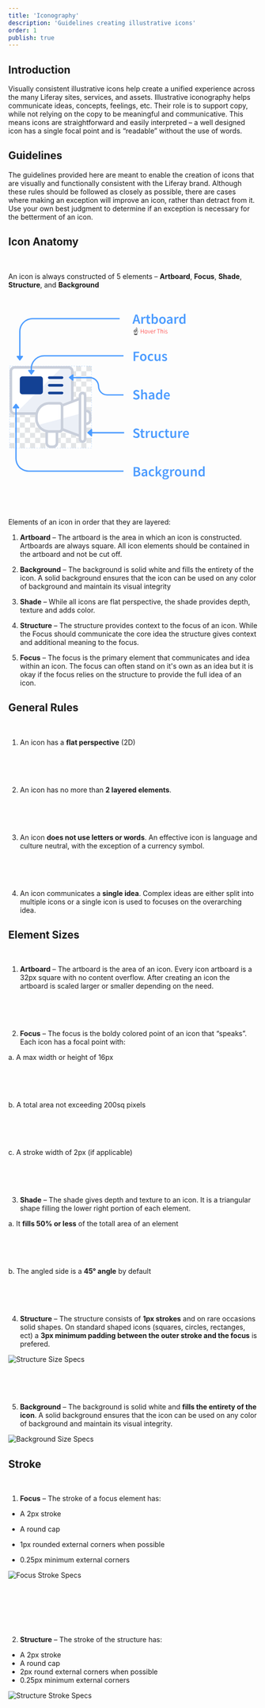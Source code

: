 ```yaml
---
title: 'Iconography'
description: 'Guidelines creating illustrative icons'
order: 1
publish: true
---
```



## Introduction

Visually consistent illustrative icons help create a unified experience across the many Liferay sites, services, and assets. Illustrative iconography helps communicate ideas, concepts, feelings, etc. Their role is to support copy, while not relying on the copy to be meaningful and communicative. This means icons are straightforward and easily interpreted – a well designed icon has a single focal point and is “readable” without the use of words.

## Guidelines

The guidelines provided here are meant to enable the creation of icons that are visually and functionally consistent with the Liferay brand. Although these rules should be followed as closely as possible, there are cases where making an exception will improve an icon, rather than detract from it. Use your own best judgment to determine if an exception is necessary for the betterment of an icon.

## Icon Anatomy

<br />

An icon is always constructed of 5 elements – **Artboard**, **Focus**, **Shade**, **Structure**, and **Background**

<svg viewBox="0 0 309 266"
     version="2.0"
     fill="none"
     xmlns="http://www.w3.org/2000/svg"
     style="
        height: 50vh;
        max-height: 400px;
        width: 58vh;
        max-width: 400px;">
    <rect x="2" y="96" width="8" height="8" fill="#E3E5E7"/>
    <rect x="10" y="96" width="8" height="8" fill="white"/>
    <rect x="18" y="96" width="8" height="8" fill="#E3E5E7"/>
    <rect x="26" y="96" width="8" height="8" fill="white"/>
    <rect x="34" y="96" width="8" height="8" fill="#E3E5E7"/>
    <rect x="42" y="96" width="8" height="8" fill="white"/>
    <rect x="50" y="96" width="8" height="8" fill="#E3E5E7"/>
    <rect x="58" y="96" width="8" height="8" fill="white"/>
    <rect x="66" y="96" width="8" height="8" fill="#E3E5E7"/>
    <rect x="74" y="96" width="8" height="8" fill="white"/>
    <rect x="82" y="96" width="8" height="8" fill="#E3E5E7"/>
    <rect x="90" y="96" width="8" height="8" fill="white"/>
    <rect x="98" y="96" width="8" height="8" fill="#E3E5E7"/>
    <rect x="106" y="96" width="8" height="8" fill="white"/>
    <rect x="114" y="96" width="8" height="8" fill="#E3E5E7"/>
    <rect x="122" y="96" width="8" height="8" fill="white"/>
    <rect x="2" y="88" width="8" height="8" fill="white"/>
    <rect x="10" y="88" width="8" height="8" fill="#E3E5E7"/>
    <rect x="18" y="88" width="8" height="8" fill="white"/>
    <rect x="26" y="88" width="8" height="8" fill="#E3E5E7"/>
    <rect x="34" y="88" width="8" height="8" fill="white"/>
    <rect x="42" y="88" width="8" height="8" fill="#E3E5E7"/>
    <rect x="50" y="88" width="8" height="8" fill="white"/>
    <rect x="58" y="88" width="8" height="8" fill="#E3E5E7"/>
    <rect x="66" y="88" width="8" height="8" fill="white"/>
    <rect x="74" y="88" width="8" height="8" fill="#E3E5E7"/>
    <rect x="82" y="88" width="8" height="8" fill="white"/>
    <rect x="90" y="88" width="8" height="8" fill="#E3E5E7"/>
    <rect x="98" y="88" width="8" height="8" fill="white"/>
    <rect x="106" y="88" width="8" height="8" fill="#E3E5E7"/>
    <rect x="114" y="88" width="8" height="8" fill="white"/>
    <rect x="122" y="88" width="8" height="8" fill="#E3E5E7"/>
    <rect x="2" y="112" width="8" height="8" fill="#E3E5E7"/>
    <rect x="10" y="112" width="8" height="8" fill="white"/>
    <rect x="18" y="112" width="8" height="8" fill="#E3E5E7"/>
    <rect x="26" y="112" width="8" height="8" fill="white"/>
    <rect x="34" y="112" width="8" height="8" fill="#E3E5E7"/>
    <rect x="42" y="112" width="8" height="8" fill="white"/>
    <rect x="50" y="112" width="8" height="8" fill="#E3E5E7"/>
    <rect x="58" y="112" width="8" height="8" fill="white"/>
    <rect x="66" y="112" width="8" height="8" fill="#E3E5E7"/>
    <rect x="74" y="112" width="8" height="8" fill="white"/>
    <rect x="82" y="112" width="8" height="8" fill="#E3E5E7"/>
    <rect x="90" y="112" width="8" height="8" fill="white"/>
    <rect x="98" y="112" width="8" height="8" fill="#E3E5E7"/>
    <rect x="106" y="112" width="8" height="8" fill="white"/>
    <rect x="114" y="112" width="8" height="8" fill="#E3E5E7"/>
    <rect x="122" y="112" width="8" height="8" fill="white"/>
    <rect x="2" y="104" width="8" height="8" fill="white"/>
    <rect x="10" y="104" width="8" height="8" fill="#E3E5E7"/>
    <rect x="18" y="104" width="8" height="8" fill="white"/>
    <rect x="26" y="104" width="8" height="8" fill="#E3E5E7"/>
    <rect x="34" y="104" width="8" height="8" fill="white"/>
    <rect x="42" y="104" width="8" height="8" fill="#E3E5E7"/>
    <rect x="50" y="104" width="8" height="8" fill="white"/>
    <rect x="58" y="104" width="8" height="8" fill="#E3E5E7"/>
    <rect x="66" y="104" width="8" height="8" fill="white"/>
    <rect x="74" y="104" width="8" height="8" fill="#E3E5E7"/>
    <rect x="82" y="104" width="8" height="8" fill="white"/>
    <rect x="90" y="104" width="8" height="8" fill="#E3E5E7"/>
    <rect x="98" y="104" width="8" height="8" fill="white"/>
    <rect x="106" y="104" width="8" height="8" fill="#E3E5E7"/>
    <rect x="114" y="104" width="8" height="8" fill="white"/>
    <rect x="122" y="104" width="8" height="8" fill="#E3E5E7"/>
    <rect x="2" y="128" width="8" height="8" fill="#E3E5E7"/>
    <rect x="10" y="128" width="8" height="8" fill="white"/>
    <rect x="18" y="128" width="8" height="8" fill="#E3E5E7"/>
    <rect x="26" y="128" width="8" height="8" fill="white"/>
    <rect x="34" y="128" width="8" height="8" fill="#E3E5E7"/>
    <rect x="42" y="128" width="8" height="8" fill="white"/>
    <rect x="50" y="128" width="8" height="8" fill="#E3E5E7"/>
    <rect x="58" y="128" width="8" height="8" fill="white"/>
    <rect x="66" y="128" width="8" height="8" fill="#E3E5E7"/>
    <rect x="74" y="128" width="8" height="8" fill="white"/>
    <rect x="82" y="128" width="8" height="8" fill="#E3E5E7"/>
    <rect x="90" y="128" width="8" height="8" fill="white"/>
    <rect x="98" y="128" width="8" height="8" fill="#E3E5E7"/>
    <rect x="106" y="128" width="8" height="8" fill="white"/>
    <rect x="114" y="128" width="8" height="8" fill="#E3E5E7"/>
    <rect x="122" y="128" width="8" height="8" fill="white"/>
    <rect x="2" y="120" width="8" height="8" fill="white"/>
    <rect x="10" y="120" width="8" height="8" fill="#E3E5E7"/>
    <rect x="18" y="120" width="8" height="8" fill="white"/>
    <rect x="26" y="120" width="8" height="8" fill="#E3E5E7"/>
    <rect x="34" y="120" width="8" height="8" fill="white"/>
    <rect x="42" y="120" width="8" height="8" fill="#E3E5E7"/>
    <rect x="50" y="120" width="8" height="8" fill="white"/>
    <rect x="58" y="120" width="8" height="8" fill="#E3E5E7"/>
    <rect x="66" y="120" width="8" height="8" fill="white"/>
    <rect x="74" y="120" width="8" height="8" fill="#E3E5E7"/>
    <rect x="82" y="120" width="8" height="8" fill="white"/>
    <rect x="90" y="120" width="8" height="8" fill="#E3E5E7"/>
    <rect x="98" y="120" width="8" height="8" fill="white"/>
    <rect x="106" y="120" width="8" height="8" fill="#E3E5E7"/>
    <rect x="114" y="120" width="8" height="8" fill="white"/>
    <rect x="122" y="120" width="8" height="8" fill="#E3E5E7"/>
    <rect x="2" y="144" width="8" height="8" fill="#E3E5E7"/>
    <rect x="10" y="144" width="8" height="8" fill="white"/>
    <rect x="18" y="144" width="8" height="8" fill="#E3E5E7"/>
    <rect x="26" y="144" width="8" height="8" fill="white"/>
    <rect x="34" y="144" width="8" height="8" fill="#E3E5E7"/>
    <rect x="42" y="144" width="8" height="8" fill="white"/>
    <rect x="50" y="144" width="8" height="8" fill="#E3E5E7"/>
    <rect x="58" y="144" width="8" height="8" fill="white"/>
    <rect x="66" y="144" width="8" height="8" fill="#E3E5E7"/>
    <rect x="74" y="144" width="8" height="8" fill="white"/>
    <rect x="82" y="144" width="8" height="8" fill="#E3E5E7"/>
    <rect x="90" y="144" width="8" height="8" fill="white"/>
    <rect x="98" y="144" width="8" height="8" fill="#E3E5E7"/>
    <rect x="106" y="144" width="8" height="8" fill="white"/>
    <rect x="114" y="144" width="8" height="8" fill="#E3E5E7"/>
    <rect x="122" y="144" width="8" height="8" fill="white"/>
    <rect x="2" y="136" width="8" height="8" fill="white"/>
    <rect x="10" y="136" width="8" height="8" fill="#E3E5E7"/>
    <rect x="18" y="136" width="8" height="8" fill="white"/>
    <rect x="26" y="136" width="8" height="8" fill="#E3E5E7"/>
    <rect x="34" y="136" width="8" height="8" fill="white"/>
    <rect x="42" y="136" width="8" height="8" fill="#E3E5E7"/>
    <rect x="50" y="136" width="8" height="8" fill="white"/>
    <rect x="58" y="136" width="8" height="8" fill="#E3E5E7"/>
    <rect x="66" y="136" width="8" height="8" fill="white"/>
    <rect x="74" y="136" width="8" height="8" fill="#E3E5E7"/>
    <rect x="82" y="136" width="8" height="8" fill="white"/>
    <rect x="90" y="136" width="8" height="8" fill="#E3E5E7"/>
    <rect x="98" y="136" width="8" height="8" fill="white"/>
    <rect x="106" y="136" width="8" height="8" fill="#E3E5E7"/>
    <rect x="114" y="136" width="8" height="8" fill="white"/>
    <rect x="122" y="136" width="8" height="8" fill="#E3E5E7"/>
    <rect x="2" y="160" width="8" height="8" fill="#E3E5E7"/>
    <rect x="10" y="160" width="8" height="8" fill="white"/>
    <rect x="18" y="160" width="8" height="8" fill="#E3E5E7"/>
    <rect x="26" y="160" width="8" height="8" fill="white"/>
    <rect x="34" y="160" width="8" height="8" fill="#E3E5E7"/>
    <rect x="42" y="160" width="8" height="8" fill="white"/>
    <rect x="50" y="160" width="8" height="8" fill="#E3E5E7"/>
    <rect x="58" y="160" width="8" height="8" fill="white"/>
    <rect x="66" y="160" width="8" height="8" fill="#E3E5E7"/>
    <rect x="74" y="160" width="8" height="8" fill="white"/>
    <rect x="82" y="160" width="8" height="8" fill="#E3E5E7"/>
    <rect x="90" y="160" width="8" height="8" fill="white"/>
    <rect x="98" y="160" width="8" height="8" fill="#E3E5E7"/>
    <rect x="106" y="160" width="8" height="8" fill="white"/>
    <rect x="114" y="160" width="8" height="8" fill="#E3E5E7"/>
    <rect x="122" y="160" width="8" height="8" fill="white"/>
    <rect x="2" y="152" width="8" height="8" fill="white"/>
    <rect x="10" y="152" width="8" height="8" fill="#E3E5E7"/>
    <rect x="18" y="152" width="8" height="8" fill="white"/>
    <rect x="26" y="152" width="8" height="8" fill="#E3E5E7"/>
    <rect x="34" y="152" width="8" height="8" fill="white"/>
    <rect x="42" y="152" width="8" height="8" fill="#E3E5E7"/>
    <rect x="50" y="152" width="8" height="8" fill="white"/>
    <rect x="58" y="152" width="8" height="8" fill="#E3E5E7"/>
    <rect x="66" y="152" width="8" height="8" fill="white"/>
    <rect x="74" y="152" width="8" height="8" fill="#E3E5E7"/>
    <rect x="82" y="152" width="8" height="8" fill="white"/>
    <rect x="90" y="152" width="8" height="8" fill="#E3E5E7"/>
    <rect x="98" y="152" width="8" height="8" fill="white"/>
    <rect x="106" y="152" width="8" height="8" fill="#E3E5E7"/>
    <rect x="114" y="152" width="8" height="8" fill="white"/>
    <rect x="122" y="152" width="8" height="8" fill="#E3E5E7"/>
    <rect x="2" y="176" width="8" height="8" fill="#E3E5E7"/>
    <rect x="10" y="176" width="8" height="8" fill="white"/>
    <rect x="18" y="176" width="8" height="8" fill="#E3E5E7"/>
    <rect x="26" y="176" width="8" height="8" fill="white"/>
    <rect x="34" y="176" width="8" height="8" fill="#E3E5E7"/>
    <rect x="42" y="176" width="8" height="8" fill="white"/>
    <rect x="50" y="176" width="8" height="8" fill="#E3E5E7"/>
    <rect x="58" y="176" width="8" height="8" fill="white"/>
    <rect x="66" y="176" width="8" height="8" fill="#E3E5E7"/>
    <rect x="74" y="176" width="8" height="8" fill="white"/>
    <rect x="82" y="176" width="8" height="8" fill="#E3E5E7"/>
    <rect x="90" y="176" width="8" height="8" fill="white"/>
    <rect x="98" y="176" width="8" height="8" fill="#E3E5E7"/>
    <rect x="106" y="176" width="8" height="8" fill="white"/>
    <rect x="114" y="176" width="8" height="8" fill="#E3E5E7"/>
    <rect x="122" y="176" width="8" height="8" fill="white"/>
    <rect x="2" y="168" width="8" height="8" fill="white"/>
    <rect x="10" y="168" width="8" height="8" fill="#E3E5E7"/>
    <rect x="18" y="168" width="8" height="8" fill="white"/>
    <rect x="26" y="168" width="8" height="8" fill="#E3E5E7"/>
    <rect x="34" y="168" width="8" height="8" fill="white"/>
    <rect x="42" y="168" width="8" height="8" fill="#E3E5E7"/>
    <rect x="50" y="168" width="8" height="8" fill="white"/>
    <rect x="58" y="168" width="8" height="8" fill="#E3E5E7"/>
    <rect x="66" y="168" width="8" height="8" fill="white"/>
    <rect x="74" y="168" width="8" height="8" fill="#E3E5E7"/>
    <rect x="82" y="168" width="8" height="8" fill="white"/>
    <rect x="90" y="168" width="8" height="8" fill="#E3E5E7"/>
    <rect x="98" y="168" width="8" height="8" fill="white"/>
    <rect x="106" y="168" width="8" height="8" fill="#E3E5E7"/>
    <rect x="114" y="168" width="8" height="8" fill="white"/>
    <rect x="122" y="168" width="8" height="8" fill="#E3E5E7"/>
    <rect x="2" y="192" width="8" height="8" fill="#E3E5E7"/>
    <rect x="10" y="192" width="8" height="8" fill="white"/>
    <rect x="18" y="192" width="8" height="8" fill="#E3E5E7"/>
    <rect x="26" y="192" width="8" height="8" fill="white"/>
    <rect x="34" y="192" width="8" height="8" fill="#E3E5E7"/>
    <rect x="42" y="192" width="8" height="8" fill="white"/>
    <rect x="50" y="192" width="8" height="8" fill="#E3E5E7"/>
    <rect x="58" y="192" width="8" height="8" fill="white"/>
    <rect x="66" y="192" width="8" height="8" fill="#E3E5E7"/>
    <rect x="74" y="192" width="8" height="8" fill="white"/>
    <rect x="82" y="192" width="8" height="8" fill="#E3E5E7"/>
    <rect x="90" y="192" width="8" height="8" fill="white"/>
    <rect x="98" y="192" width="8" height="8" fill="#E3E5E7"/>
    <rect x="106" y="192" width="8" height="8" fill="white"/>
    <rect x="114" y="192" width="8" height="8" fill="#E3E5E7"/>
    <rect x="122" y="192" width="8" height="8" fill="white"/>
    <rect x="2" y="184" width="8" height="8" fill="white"/>
    <rect x="10" y="184" width="8" height="8" fill="#E3E5E7"/>
    <rect x="18" y="184" width="8" height="8" fill="white"/>
    <rect x="26" y="184" width="8" height="8" fill="#E3E5E7"/>
    <rect x="34" y="184" width="8" height="8" fill="white"/>
    <rect x="42" y="184" width="8" height="8" fill="#E3E5E7"/>
    <rect x="50" y="184" width="8" height="8" fill="white"/>
    <rect x="58" y="184" width="8" height="8" fill="#E3E5E7"/>
    <rect x="66" y="184" width="8" height="8" fill="white"/>
    <rect x="74" y="184" width="8" height="8" fill="#E3E5E7"/>
    <rect x="82" y="184" width="8" height="8" fill="white"/>
    <rect x="90" y="184" width="8" height="8" fill="#E3E5E7"/>
    <rect x="98" y="184" width="8" height="8" fill="white"/>
    <rect x="106" y="184" width="8" height="8" fill="#E3E5E7"/>
    <rect x="114" y="184" width="8" height="8" fill="white"/>
    <rect x="122" y="184" width="8" height="8" fill="#E3E5E7"/>
    <rect x="2" y="208" width="8" height="8" fill="#E3E5E7"/>
    <rect x="10" y="208" width="8" height="8" fill="white"/>
    <rect x="18" y="208" width="8" height="8" fill="#E3E5E7"/>
    <rect x="26" y="208" width="8" height="8" fill="white"/>
    <rect x="34" y="208" width="8" height="8" fill="#E3E5E7"/>
    <rect x="42" y="208" width="8" height="8" fill="white"/>
    <rect x="50" y="208" width="8" height="8" fill="#E3E5E7"/>
    <rect x="58" y="208" width="8" height="8" fill="white"/>
    <rect x="66" y="208" width="8" height="8" fill="#E3E5E7"/>
    <rect x="74" y="208" width="8" height="8" fill="white"/>
    <rect x="82" y="208" width="8" height="8" fill="#E3E5E7"/>
    <rect x="90" y="208" width="8" height="8" fill="white"/>
    <rect x="98" y="208" width="8" height="8" fill="#E3E5E7"/>
    <rect x="106" y="208" width="8" height="8" fill="white"/>
    <rect x="114" y="208" width="8" height="8" fill="#E3E5E7"/>
    <rect x="122" y="208" width="8" height="8" fill="white"/>
    <rect x="2" y="200" width="8" height="8" fill="white"/>
    <rect x="10" y="200" width="8" height="8" fill="#E3E5E7"/>
    <rect x="18" y="200" width="8" height="8" fill="white"/>
    <rect x="26" y="200" width="8" height="8" fill="#E3E5E7"/>
    <rect x="34" y="200" width="8" height="8" fill="white"/>
    <rect x="42" y="200" width="8" height="8" fill="#E3E5E7"/>
    <rect x="50" y="200" width="8" height="8" fill="white"/>
    <rect x="58" y="200" width="8" height="8" fill="#E3E5E7"/>
    <rect x="66" y="200" width="8" height="8" fill="white"/>
    <rect x="74" y="200" width="8" height="8" fill="#E3E5E7"/>
    <rect x="82" y="200" width="8" height="8" fill="white"/>
    <rect x="90" y="200" width="8" height="8" fill="#E3E5E7"/>
    <rect x="98" y="200" width="8" height="8" fill="white"/>
    <rect x="106" y="200" width="8" height="8" fill="#E3E5E7"/>
    <rect x="114" y="200" width="8" height="8" fill="white"/>
    <rect x="122" y="200" width="8" height="8" fill="#E3E5E7"/>
    <path id="artboard" d="M2 88H130V216H2V88Z" fill="none" stroke="#4B9BFF" stroke-width="1" stroke-opacity="0.23" stroke-dasharray="2">
    <set attributeName="opacity" to="0.8"
            begin="hoverFocus.mouseover;
        hoverShade.mouseover;
        hoverStructure.mouseover;
        "
        end="hoverFocus.mouseout;
            hoverShade.mouseout;
            hoverStructure.mouseout;
            hoverBackground.mouseout"
        />
        <set attributeName="fill-opacity" to="0.5"
            begin="hoverArtboard.mouseover"
            end="hoverArtboard.mouseout"
        />
        <set attributeName="stroke-opacity" to="1"
            begin="hoverArtboard.mouseover"
            end="hoverArtboard.mouseout"
        />
        <set attributeName="stroke" to="#ff0000"
            begin="hoverArtboard.mouseover"
            end="hoverArtboard.mouseout"
        />
        <set attributeName="stroke-width" to="0.5"
            begin="hoverArtboard.mouseover"
            end="hoverArtboard.mouseout"
        />
        <set attributeName="stroke-dasharray" to="0"
            begin="hoverArtboard.mouseover"
            end="hoverArtboard.mouseout"
        />
        <set attributeName="fill" to="#FFE6E6"
            begin="hoverArtboard.mouseover"
            end="hoverArtboard.mouseout"
        />
    </path>
    <path id="background" d="M122 156C126.418 156 130 159.582 130 164V172C130 176.418 126.418 180 122 180V202C122 205.314 119.314 208 116 208C112.686 208 110 205.314 110 202V198.5L85.0999 189.162C84.0413 190.866 82.1531 192 80 192H78V208C78 212.418 74.4183 216 70 216H66C61.5817 216 58 212.418 58 208V192C58 191.708 58.0157 191.436 58.0463 191.185C48.7886 188.588 42 180.087 42 170V166C42 165.326 42.0303 164.659 42.0897 164H10C5.58172 164 2 160.418 2 156V96C2 91.5817 5.58172 88 10 88H94C98.4183 88 102 91.5817 102 96V140.5L110 137.5V134C110 130.686 112.686 128 116 128C119.314 128 122 130.686 122 134V156Z" fill="white" stroke="red" stroke-width="0.5" stroke-opacity="0">
        <set attributeName="opacity" to="0.8"
            begin="hoverArtboard.mouseover;
                hoverFocus.mouseover;
                hoverShade.mouseover;
                hoverStructure.mouseover;"
            end="hoverArtboard.mouseout;
                hoverFocus.mouseout;
                hoverShade.mouseout;
                hoverStructure.mouseout"
        />
        <set attributeName="stroke-opacity" to="1"
            begin="hoverBackground.mouseover"
            end="hoverBackground.mouseout"
        />
        <set attributeName="fill" to="#FFD1D1"
            begin="hoverBackground.mouseover"
            end="hoverBackground.mouseout"
        />
    </path>
    <g id="shade" fill="#ECF0F7">
        <set attributeName="opacity" to="0.8"
            begin="hoverArtboard.mouseover;
        hoverFocus.mouseover;
        hoverStructure.mouseover;
        "
        end="hoverArtboard.mouseout;
            hoverFocus.mouseout;
            hoverStructure.mouseout;
            hoverBackground.mouseout"
        /> 
        <path d="M48.6003 179.324C51.7561 184.525 57.4722 188 64 188H80C81.1046 188 82 187.105 82 186V170.375L48.6003 179.324Z" stroke="red" stroke-width="0.5" stroke-opacity="0">
            <set attributeName="stroke-opacity" to="1"
            begin="hoverShade.mouseover"
            end="hoverShade.mouseout"
        />
        <set attributeName="fill" to="#F0C0C6"
            begin="hoverShade.mouseover"
            end="hoverShade.mouseout"
        />
        </path>
        <path d="M86 169.303V185.228L110 194.228L109.993 162.874L86 169.303Z" stroke="red" stroke-width="0.5" stroke-opacity="0">
            <set attributeName="stroke-opacity" to="1"
            begin="hoverShade.mouseover"
            end="hoverShade.mouseout"
        />
        <set attributeName="fill" to="#F0C0C6"
            begin="hoverShade.mouseover"
            end="hoverShade.mouseout"
        />
        </path>
        <path d="M13.4469 160L81.4469 92H94C96.2091 92 98 93.7909 98 96V142L85.0999 146.838C84.0413 145.134 82.1531 144 80 144H64C53.9298 144 45.4398 150.766 42.8281 160H13.4469Z" stroke="red" stroke-width="0.5" stroke-opacity="0">
            <set attributeName="stroke-opacity" to="1"
            begin="hoverShade.mouseover"
            end="hoverShade.mouseout"
        />
            <set attributeName="fill" to="#F0C0C6"
            begin="hoverShade.mouseover"
            end="hoverShade.mouseout"
        />
        </path>
    </g>
    <path id="structure" fill-rule="evenodd" clip-rule="evenodd" d="M122 156C126.418 156 130 159.582 130 164V172C130 176.418 126.418 180 122 180V202C122 205.314 119.314 208 116 208C112.686 208 110 205.314 110 202V198.5L85.0999 189.162C84.0413 190.866 82.1531 192 80 192H78V208C78 212.418 74.4183 216 70 216H66C61.5817 216 58 212.418 58 208V192C58 191.708 58.0157 191.436 58.0463 191.185C48.7886 188.588 42 180.087 42 170V166C42 165.326 42.0303 164.659 42.0897 164H10C5.58172 164 2 160.418 2 156V96C2 91.5817 5.58172 88 10 88H94C98.4183 88 102 91.5817 102 96V140.5L110 137.5V134C110 130.686 112.686 128 116 128C119.314 128 122 130.686 122 134V156ZM118 202V134C118 132.895 117.105 132 116 132C114.895 132 114 132.895 114 134V202C114 203.105 114.895 204 116 204C117.105 204 118 203.105 118 202ZM98 96V142L85.0999 146.838C84.0413 145.134 82.1531 144 80 144H64C53.9298 144 45.4398 150.766 42.8281 160H10C7.79086 160 6 158.209 6 156V96C6 93.7909 7.79086 92 10 92H94C96.2091 92 98 93.7909 98 96ZM64 148C54.0589 148 46 156.059 46 166V170C46 179.941 54.0589 188 64 188H80C81.1046 188 82 187.105 82 186V150C82 148.895 81.1046 148 80 148H64ZM62 208V192H74V208C74 210.209 72.2091 212 70 212H66C63.7909 212 62 210.209 62 208ZM86 150.772V185.228L110 194.228V141.772L86 150.772ZM122 176V160C124.209 160 126 161.791 126 164V172C126 174.209 124.209 176 122 176Z" fill="#C9CFDB" stroke="red" stroke-width="0.2" stroke-opacity="0">
    <set attributeName="opacity" to="0.8"
            begin="hoverArtboard.mouseover;
        hoverFocus.mouseover;
        hoverShade.mouseover;
        "
        end="hoverArtboard.mouseout;
            hoverFocus.mouseout;
            hoverShade.mouseout;
            hoverBackground.mouseout"
        />
        <set attributeName="stroke-opacity" to="1"
            begin="hoverStructure.mouseover"
            end="hoverStructure.mouseout"
        />
        <set attributeName="fill" to="#E4C1C8"
            begin="hoverStructure.mouseover"
            end="hoverStructure.mouseout"
        />
    </path>
    <path id="focus" fill-rule="evenodd" clip-rule="evenodd" d="M18 108V128C18 130.209 19.7909 132 22 132H50C52.2091 132 54 130.209 54 128V108C54 105.791 52.2091 104 50 104H22C19.7909 104 18 105.791 18 108ZM84 104H64C62.8954 104 62 104.895 62 106C62 107.105 62.8954 108 64 108H84C85.1046 108 86 107.105 86 106C86 104.895 85.1046 104 84 104ZM64 116H84C85.1046 116 86 116.895 86 118C86 119.105 85.1046 120 84 120H64C62.8954 120 62 119.105 62 118C62 116.895 62.8954 116 64 116ZM84 128H64C62.8954 128 62 128.895 62 130C62 131.105 62.8954 132 64 132H84C85.1046 132 86 131.105 86 130C86 128.895 85.1046 128 84 128Z" fill="#134194" stroke="red" stroke-width="0.5" stroke-opacity="0">
    <set attributeName="opacity" to="0.8"
            begin="hoverArtboard.mouseover;
        hoverStructure.mouseover;
        "
        end="hoverArtboard.mouseout;
            hoverStructure.mouseout;
            hoverBackground.mouseout"
        />
        <set attributeName="opacity" to="0.4"
            begin="hoverShade.mouseover"
            end="hoverShade.mouseout"
        />
        <set attributeName="stroke-opacity" to="1"
            begin="hoverFocus.mouseover"
            end="hoverFocus.mouseout"
        />
        <set attributeName="fill" to="#592E68"
            begin="hoverFocus.mouseover"
            end="hoverFocus.mouseout"
        />
    </path>
    <path id="textBackground" d="M195.826 260V245.612H200.424C201.172 245.612 201.854 245.678 202.47 245.81C203.101 245.927 203.643 246.125 204.098 246.404C204.567 246.668 204.927 247.027 205.176 247.482C205.44 247.937 205.572 248.494 205.572 249.154C205.572 249.843 205.396 250.481 205.044 251.068C204.692 251.655 204.201 252.058 203.57 252.278V252.366C204.362 252.542 205.015 252.916 205.528 253.488C206.056 254.045 206.32 254.808 206.32 255.776C206.32 256.495 206.181 257.118 205.902 257.646C205.623 258.174 205.235 258.614 204.736 258.966C204.252 259.318 203.673 259.582 202.998 259.758C202.323 259.919 201.59 260 200.798 260H195.826ZM198.378 251.552H200.204C201.216 251.552 201.942 251.369 202.382 251.002C202.837 250.635 203.064 250.144 203.064 249.528C203.064 248.824 202.829 248.325 202.36 248.032C201.891 247.739 201.187 247.592 200.248 247.592H198.378V251.552ZM198.378 258.02H200.534C201.59 258.02 202.404 257.829 202.976 257.448C203.548 257.052 203.834 256.451 203.834 255.644C203.834 254.881 203.555 254.331 202.998 253.994C202.441 253.642 201.619 253.466 200.534 253.466H198.378V258.02ZM211.351 260.264C210.398 260.264 209.628 259.978 209.041 259.406C208.454 258.819 208.161 258.049 208.161 257.096C208.161 256.524 208.278 256.018 208.513 255.578C208.762 255.123 209.144 254.735 209.657 254.412C210.185 254.089 210.845 253.818 211.637 253.598C212.444 253.378 213.404 253.209 214.519 253.092C214.504 252.813 214.46 252.549 214.387 252.3C214.328 252.036 214.218 251.809 214.057 251.618C213.91 251.413 213.712 251.259 213.463 251.156C213.214 251.039 212.906 250.98 212.539 250.98C212.011 250.98 211.49 251.083 210.977 251.288C210.478 251.493 209.987 251.743 209.503 252.036L208.579 250.342C209.18 249.961 209.855 249.631 210.603 249.352C211.351 249.073 212.158 248.934 213.023 248.934C214.372 248.934 215.377 249.337 216.037 250.144C216.712 250.936 217.049 252.087 217.049 253.598V260H214.959L214.783 258.812H214.695C214.211 259.223 213.69 259.567 213.133 259.846C212.59 260.125 211.996 260.264 211.351 260.264ZM212.165 258.284C212.605 258.284 213.001 258.181 213.353 257.976C213.72 257.771 214.108 257.477 214.519 257.096V254.676C213.786 254.764 213.17 254.881 212.671 255.028C212.172 255.175 211.769 255.343 211.461 255.534C211.153 255.71 210.933 255.915 210.801 256.15C210.669 256.385 210.603 256.634 210.603 256.898C210.603 257.382 210.75 257.734 211.043 257.954C211.336 258.174 211.71 258.284 212.165 258.284ZM224.587 260.264C223.853 260.264 223.164 260.139 222.519 259.89C221.888 259.641 221.338 259.274 220.869 258.79C220.399 258.306 220.033 257.712 219.769 257.008C219.505 256.304 219.373 255.505 219.373 254.61C219.373 253.715 219.519 252.916 219.813 252.212C220.106 251.508 220.502 250.914 221.001 250.43C221.499 249.946 222.071 249.579 222.717 249.33C223.377 249.066 224.066 248.934 224.785 248.934C225.489 248.934 226.09 249.051 226.589 249.286C227.102 249.521 227.557 249.807 227.953 250.144L226.721 251.794C226.427 251.545 226.134 251.354 225.841 251.222C225.562 251.075 225.254 251.002 224.917 251.002C224.037 251.002 223.325 251.332 222.783 251.992C222.24 252.637 221.969 253.51 221.969 254.61C221.969 255.695 222.233 256.568 222.761 257.228C223.303 257.873 224 258.196 224.851 258.196C225.276 258.196 225.672 258.108 226.039 257.932C226.42 257.741 226.765 257.521 227.073 257.272L228.107 258.944C227.593 259.384 227.029 259.714 226.413 259.934C225.811 260.154 225.203 260.264 224.587 260.264ZM230.239 260V244.468H232.725V254.17H232.791L236.795 249.198H239.567L235.871 253.598L239.941 260H237.191L234.419 255.314L232.725 257.25V260H230.239ZM245.28 264.774C244.635 264.774 244.033 264.715 243.476 264.598C242.933 264.481 242.464 264.305 242.068 264.07C241.672 263.835 241.357 263.542 241.122 263.19C240.902 262.838 240.792 262.427 240.792 261.958C240.792 261.503 240.924 261.078 241.188 260.682C241.452 260.301 241.833 259.956 242.332 259.648V259.56C242.053 259.384 241.819 259.149 241.628 258.856C241.452 258.563 241.364 258.196 241.364 257.756C241.364 257.331 241.481 256.949 241.716 256.612C241.965 256.26 242.244 255.974 242.552 255.754V255.666C242.185 255.387 241.855 255.006 241.562 254.522C241.283 254.023 241.144 253.451 241.144 252.806C241.144 252.19 241.261 251.64 241.496 251.156C241.731 250.672 242.039 250.269 242.42 249.946C242.816 249.609 243.271 249.359 243.784 249.198C244.297 249.022 244.84 248.934 245.412 248.934C245.705 248.934 245.984 248.963 246.248 249.022C246.527 249.066 246.776 249.125 246.996 249.198H250.868V251.068H248.888C249.064 251.273 249.211 251.537 249.328 251.86C249.445 252.168 249.504 252.513 249.504 252.894C249.504 253.495 249.394 254.023 249.174 254.478C248.969 254.933 248.683 255.314 248.316 255.622C247.949 255.93 247.517 256.165 247.018 256.326C246.519 256.487 245.984 256.568 245.412 256.568C245.177 256.568 244.935 256.546 244.686 256.502C244.437 256.458 244.187 256.385 243.938 256.282C243.777 256.429 243.645 256.575 243.542 256.722C243.454 256.869 243.41 257.067 243.41 257.316C243.41 257.624 243.535 257.866 243.784 258.042C244.048 258.218 244.51 258.306 245.17 258.306H247.084C248.389 258.306 249.372 258.519 250.032 258.944C250.707 259.355 251.044 260.029 251.044 260.968C251.044 261.496 250.905 261.995 250.626 262.464C250.362 262.933 249.981 263.337 249.482 263.674C248.983 264.011 248.375 264.275 247.656 264.466C246.952 264.671 246.16 264.774 245.28 264.774ZM245.412 254.984C245.925 254.984 246.365 254.801 246.732 254.434C247.099 254.053 247.282 253.51 247.282 252.806C247.282 252.131 247.099 251.611 246.732 251.244C246.38 250.863 245.94 250.672 245.412 250.672C244.884 250.672 244.437 250.855 244.07 251.222C243.703 251.589 243.52 252.117 243.52 252.806C243.52 253.51 243.703 254.053 244.07 254.434C244.437 254.801 244.884 254.984 245.412 254.984ZM245.676 263.124C246.556 263.124 247.26 262.948 247.788 262.596C248.331 262.259 248.602 261.855 248.602 261.386C248.602 260.961 248.433 260.675 248.096 260.528C247.773 260.381 247.304 260.308 246.688 260.308H245.214C244.627 260.308 244.136 260.257 243.74 260.154C243.183 260.579 242.904 261.056 242.904 261.584C242.904 262.068 243.146 262.442 243.63 262.706C244.129 262.985 244.811 263.124 245.676 263.124ZM252.948 260V249.198H255.038L255.214 251.112H255.302C255.683 250.408 256.145 249.873 256.688 249.506C257.23 249.125 257.788 248.934 258.36 248.934C258.873 248.934 259.284 249.007 259.592 249.154L259.152 251.354C258.961 251.295 258.785 251.251 258.624 251.222C258.462 251.193 258.264 251.178 258.03 251.178C257.604 251.178 257.157 251.347 256.688 251.684C256.218 252.007 255.815 252.579 255.478 253.4V260H252.948ZM265.362 260.264C264.687 260.264 264.042 260.139 263.426 259.89C262.81 259.641 262.26 259.274 261.776 258.79C261.307 258.306 260.933 257.712 260.654 257.008C260.375 256.304 260.236 255.505 260.236 254.61C260.236 253.715 260.375 252.916 260.654 252.212C260.933 251.508 261.307 250.914 261.776 250.43C262.26 249.946 262.81 249.579 263.426 249.33C264.042 249.066 264.687 248.934 265.362 248.934C266.037 248.934 266.682 249.066 267.298 249.33C267.929 249.579 268.479 249.946 268.948 250.43C269.417 250.914 269.791 251.508 270.07 252.212C270.363 252.916 270.51 253.715 270.51 254.61C270.51 255.505 270.363 256.304 270.07 257.008C269.791 257.712 269.417 258.306 268.948 258.79C268.479 259.274 267.929 259.641 267.298 259.89C266.682 260.139 266.037 260.264 265.362 260.264ZM265.362 258.196C266.154 258.196 266.777 257.873 267.232 257.228C267.687 256.568 267.914 255.695 267.914 254.61C267.914 253.51 267.687 252.637 267.232 251.992C266.777 251.332 266.154 251.002 265.362 251.002C264.57 251.002 263.947 251.332 263.492 251.992C263.052 252.637 262.832 253.51 262.832 254.61C262.832 255.695 263.052 256.568 263.492 257.228C263.947 257.873 264.57 258.196 265.362 258.196ZM276.226 260.264C275.068 260.264 274.224 259.897 273.696 259.164C273.168 258.416 272.904 257.353 272.904 255.974V249.198H275.434V255.644C275.434 256.539 275.566 257.169 275.83 257.536C276.094 257.903 276.52 258.086 277.106 258.086C277.576 258.086 277.986 257.969 278.338 257.734C278.705 257.499 279.094 257.118 279.504 256.59V249.198H282.034V260H279.966L279.768 258.416H279.702C279.233 258.973 278.72 259.421 278.162 259.758C277.62 260.095 276.974 260.264 276.226 260.264ZM285.239 260V249.198H287.329L287.505 250.65H287.593C288.077 250.181 288.597 249.777 289.155 249.44C289.727 249.103 290.387 248.934 291.135 248.934C292.293 248.934 293.137 249.308 293.665 250.056C294.193 250.789 294.457 251.845 294.457 253.224V260H291.927V253.554C291.927 252.659 291.795 252.029 291.531 251.662C291.267 251.295 290.834 251.112 290.233 251.112C289.763 251.112 289.345 251.229 288.979 251.464C288.627 251.684 288.223 252.014 287.769 252.454V260H285.239ZM301.333 260.264C299.969 260.264 298.884 259.773 298.077 258.79C297.285 257.793 296.889 256.399 296.889 254.61C296.889 253.73 297.014 252.938 297.263 252.234C297.527 251.53 297.872 250.936 298.297 250.452C298.723 249.968 299.207 249.594 299.749 249.33C300.307 249.066 300.879 248.934 301.465 248.934C302.081 248.934 302.602 249.044 303.027 249.264C303.453 249.469 303.878 249.755 304.303 250.122L304.215 248.384V244.468H306.745V260H304.655L304.479 258.834H304.391C303.995 259.23 303.533 259.567 303.005 259.846C302.477 260.125 301.92 260.264 301.333 260.264ZM301.949 258.174C302.756 258.174 303.511 257.771 304.215 256.964V251.926C303.834 251.589 303.46 251.354 303.093 251.222C302.741 251.09 302.382 251.024 302.015 251.024C301.311 251.024 300.717 251.332 300.233 251.948C299.749 252.564 299.507 253.444 299.507 254.588C299.507 255.761 299.713 256.656 300.123 257.272C300.549 257.873 301.157 258.174 301.949 258.174Z" fill="#4B9BFF">
    <set attributeName="opacity" to="0.5"
            begin="hoverArtboard.mouseover;
                hoverFocus.mouseover;
                hoverShade.mouseover;
                hoverStructure.mouseover;"
            end="hoverArtboard.mouseout;
                hoverFocus.mouseout;
                hoverShade.mouseout;
                hoverStructure.mouseout"
        />
        </path>
    <path id="textStructure" d="M200.028 200.264C199.06 200.264 198.121 200.081 197.212 199.714C196.317 199.347 195.525 198.827 194.836 198.152L196.332 196.414C196.845 196.898 197.432 197.294 198.092 197.602C198.752 197.895 199.412 198.042 200.072 198.042C200.893 198.042 201.517 197.873 201.942 197.536C202.367 197.199 202.58 196.751 202.58 196.194C202.58 195.901 202.521 195.651 202.404 195.446C202.301 195.241 202.147 195.065 201.942 194.918C201.751 194.757 201.517 194.61 201.238 194.478C200.974 194.346 200.681 194.214 200.358 194.082L198.378 193.224C198.026 193.077 197.674 192.894 197.322 192.674C196.985 192.454 196.677 192.19 196.398 191.882C196.119 191.574 195.892 191.215 195.716 190.804C195.555 190.393 195.474 189.924 195.474 189.396C195.474 188.824 195.591 188.296 195.826 187.812C196.075 187.313 196.413 186.881 196.838 186.514C197.263 186.147 197.769 185.861 198.356 185.656C198.957 185.451 199.61 185.348 200.314 185.348C201.15 185.348 201.957 185.517 202.734 185.854C203.511 186.177 204.179 186.617 204.736 187.174L203.438 188.802C202.969 188.421 202.485 188.12 201.986 187.9C201.487 187.68 200.93 187.57 200.314 187.57C199.625 187.57 199.075 187.724 198.664 188.032C198.253 188.325 198.048 188.736 198.048 189.264C198.048 189.543 198.107 189.785 198.224 189.99C198.356 190.181 198.525 190.357 198.73 190.518C198.95 190.665 199.199 190.804 199.478 190.936C199.757 191.053 200.043 191.171 200.336 191.288L202.294 192.102C202.719 192.278 203.108 192.483 203.46 192.718C203.812 192.953 204.113 193.224 204.362 193.532C204.626 193.84 204.831 194.199 204.978 194.61C205.125 195.006 205.198 195.468 205.198 195.996C205.198 196.583 205.081 197.133 204.846 197.646C204.611 198.159 204.267 198.614 203.812 199.01C203.372 199.391 202.829 199.699 202.184 199.934C201.553 200.154 200.835 200.264 200.028 200.264ZM210.82 200.264C210.19 200.264 209.654 200.169 209.214 199.978C208.789 199.787 208.437 199.523 208.158 199.186C207.894 198.834 207.696 198.423 207.564 197.954C207.447 197.47 207.388 196.935 207.388 196.348V191.2H205.848V189.308L207.52 189.198L207.828 186.25H209.94V189.198H212.69V191.2H209.94V196.348C209.94 197.609 210.446 198.24 211.458 198.24C211.649 198.24 211.84 198.218 212.03 198.174C212.236 198.13 212.419 198.071 212.58 197.998L213.02 199.868C212.727 199.971 212.39 200.059 212.008 200.132C211.642 200.22 211.246 200.264 210.82 200.264ZM214.963 200V189.198H217.053L217.229 191.112H217.317C217.699 190.408 218.161 189.873 218.703 189.506C219.246 189.125 219.803 188.934 220.375 188.934C220.889 188.934 221.299 189.007 221.607 189.154L221.167 191.354C220.977 191.295 220.801 191.251 220.639 191.222C220.478 191.193 220.28 191.178 220.045 191.178C219.62 191.178 219.173 191.347 218.703 191.684C218.234 192.007 217.831 192.579 217.493 193.4V200H214.963ZM226.382 200.264C225.224 200.264 224.38 199.897 223.852 199.164C223.324 198.416 223.06 197.353 223.06 195.974V189.198H225.59V195.644C225.59 196.539 225.722 197.169 225.986 197.536C226.25 197.903 226.676 198.086 227.262 198.086C227.732 198.086 228.142 197.969 228.494 197.734C228.861 197.499 229.25 197.118 229.66 196.59V189.198H232.19V200H230.122L229.924 198.416H229.858C229.389 198.973 228.876 199.421 228.318 199.758C227.776 200.095 227.13 200.264 226.382 200.264ZM239.905 200.264C239.172 200.264 238.482 200.139 237.837 199.89C237.206 199.641 236.656 199.274 236.187 198.79C235.718 198.306 235.351 197.712 235.087 197.008C234.823 196.304 234.691 195.505 234.691 194.61C234.691 193.715 234.838 192.916 235.131 192.212C235.424 191.508 235.82 190.914 236.319 190.43C236.818 189.946 237.39 189.579 238.035 189.33C238.695 189.066 239.384 188.934 240.103 188.934C240.807 188.934 241.408 189.051 241.907 189.286C242.42 189.521 242.875 189.807 243.271 190.144L242.039 191.794C241.746 191.545 241.452 191.354 241.159 191.222C240.88 191.075 240.572 191.002 240.235 191.002C239.355 191.002 238.644 191.332 238.101 191.992C237.558 192.637 237.287 193.51 237.287 194.61C237.287 195.695 237.551 196.568 238.079 197.228C238.622 197.873 239.318 198.196 240.169 198.196C240.594 198.196 240.99 198.108 241.357 197.932C241.738 197.741 242.083 197.521 242.391 197.272L243.425 198.944C242.912 199.384 242.347 199.714 241.731 199.934C241.13 200.154 240.521 200.264 239.905 200.264ZM249.148 200.264C248.518 200.264 247.982 200.169 247.542 199.978C247.117 199.787 246.765 199.523 246.486 199.186C246.222 198.834 246.024 198.423 245.892 197.954C245.775 197.47 245.716 196.935 245.716 196.348V191.2H244.176V189.308L245.848 189.198L246.156 186.25H248.268V189.198H251.018V191.2H248.268V196.348C248.268 197.609 248.774 198.24 249.786 198.24C249.977 198.24 250.168 198.218 250.358 198.174C250.564 198.13 250.747 198.071 250.908 197.998L251.348 199.868C251.055 199.971 250.718 200.059 250.336 200.132C249.97 200.22 249.574 200.264 249.148 200.264ZM256.504 200.264C255.345 200.264 254.502 199.897 253.974 199.164C253.446 198.416 253.182 197.353 253.182 195.974V189.198H255.712V195.644C255.712 196.539 255.844 197.169 256.108 197.536C256.372 197.903 256.797 198.086 257.384 198.086C257.853 198.086 258.264 197.969 258.616 197.734C258.982 197.499 259.371 197.118 259.782 196.59V189.198H262.312V200H260.244L260.046 198.416H259.98C259.51 198.973 258.997 199.421 258.44 199.758C257.897 200.095 257.252 200.264 256.504 200.264ZM265.516 200V189.198H267.606L267.782 191.112H267.87C268.251 190.408 268.713 189.873 269.256 189.506C269.799 189.125 270.356 188.934 270.928 188.934C271.441 188.934 271.852 189.007 272.16 189.154L271.72 191.354C271.529 191.295 271.353 191.251 271.192 191.222C271.031 191.193 270.833 191.178 270.598 191.178C270.173 191.178 269.725 191.347 269.256 191.684C268.787 192.007 268.383 192.579 268.046 193.4V200H265.516ZM278.128 200.264C277.38 200.264 276.684 200.139 276.038 199.89C275.393 199.626 274.828 199.252 274.344 198.768C273.86 198.284 273.479 197.697 273.2 197.008C272.936 196.304 272.804 195.505 272.804 194.61C272.804 193.73 272.944 192.938 273.222 192.234C273.501 191.53 273.868 190.936 274.322 190.452C274.792 189.968 275.327 189.594 275.928 189.33C276.53 189.066 277.146 188.934 277.776 188.934C278.51 188.934 279.155 189.059 279.712 189.308C280.27 189.557 280.732 189.909 281.098 190.364C281.48 190.819 281.766 191.361 281.956 191.992C282.147 192.623 282.242 193.312 282.242 194.06C282.242 194.309 282.228 194.544 282.198 194.764C282.184 194.984 282.162 195.16 282.132 195.292H275.268C275.386 196.26 275.723 197.008 276.28 197.536C276.852 198.049 277.578 198.306 278.458 198.306C278.928 198.306 279.36 198.24 279.756 198.108C280.167 197.961 280.57 197.763 280.966 197.514L281.824 199.098C281.311 199.435 280.739 199.714 280.108 199.934C279.478 200.154 278.818 200.264 278.128 200.264ZM275.246 193.576H280.042C280.042 192.74 279.859 192.087 279.492 191.618C279.14 191.134 278.59 190.892 277.842 190.892C277.197 190.892 276.632 191.119 276.148 191.574C275.664 192.029 275.364 192.696 275.246 193.576Z" fill="#4B9BFF">
    <set attributeName="opacity" to="0.5"
            begin="hoverArtboard.mouseover;
        hoverFocus.mouseover;
        hoverShade.mouseover;
        hoverBackground.mouseover;
        "
        end="hoverArtboard.mouseout;
            hoverFocus.mouseout;
            hoverShade.mouseout;
            hoverBackground.mouseout"
        />
        </path>
    <path id="textShade" d="M200.028 140.264C199.06 140.264 198.121 140.081 197.212 139.714C196.317 139.347 195.525 138.827 194.836 138.152L196.332 136.414C196.845 136.898 197.432 137.294 198.092 137.602C198.752 137.895 199.412 138.042 200.072 138.042C200.893 138.042 201.517 137.873 201.942 137.536C202.367 137.199 202.58 136.751 202.58 136.194C202.58 135.901 202.521 135.651 202.404 135.446C202.301 135.241 202.147 135.065 201.942 134.918C201.751 134.757 201.517 134.61 201.238 134.478C200.974 134.346 200.681 134.214 200.358 134.082L198.378 133.224C198.026 133.077 197.674 132.894 197.322 132.674C196.985 132.454 196.677 132.19 196.398 131.882C196.119 131.574 195.892 131.215 195.716 130.804C195.555 130.393 195.474 129.924 195.474 129.396C195.474 128.824 195.591 128.296 195.826 127.812C196.075 127.313 196.413 126.881 196.838 126.514C197.263 126.147 197.769 125.861 198.356 125.656C198.957 125.451 199.61 125.348 200.314 125.348C201.15 125.348 201.957 125.517 202.734 125.854C203.511 126.177 204.179 126.617 204.736 127.174L203.438 128.802C202.969 128.421 202.485 128.12 201.986 127.9C201.487 127.68 200.93 127.57 200.314 127.57C199.625 127.57 199.075 127.724 198.664 128.032C198.253 128.325 198.048 128.736 198.048 129.264C198.048 129.543 198.107 129.785 198.224 129.99C198.356 130.181 198.525 130.357 198.73 130.518C198.95 130.665 199.199 130.804 199.478 130.936C199.757 131.053 200.043 131.171 200.336 131.288L202.294 132.102C202.719 132.278 203.108 132.483 203.46 132.718C203.812 132.953 204.113 133.224 204.362 133.532C204.626 133.84 204.831 134.199 204.978 134.61C205.125 135.006 205.198 135.468 205.198 135.996C205.198 136.583 205.081 137.133 204.846 137.646C204.611 138.159 204.267 138.614 203.812 139.01C203.372 139.391 202.829 139.699 202.184 139.934C201.553 140.154 200.835 140.264 200.028 140.264ZM207.594 140V124.468H210.124V128.472L210.036 130.562C210.491 130.137 210.99 129.763 211.532 129.44C212.09 129.103 212.742 128.934 213.49 128.934C214.649 128.934 215.492 129.308 216.02 130.056C216.548 130.789 216.812 131.845 216.812 133.224V140H214.282V133.554C214.282 132.659 214.15 132.029 213.886 131.662C213.622 131.295 213.19 131.112 212.588 131.112C212.119 131.112 211.701 131.229 211.334 131.464C210.982 131.684 210.579 132.014 210.124 132.454V140H207.594ZM222.48 140.264C221.527 140.264 220.757 139.978 220.17 139.406C219.583 138.819 219.29 138.049 219.29 137.096C219.29 136.524 219.407 136.018 219.642 135.578C219.891 135.123 220.273 134.735 220.786 134.412C221.314 134.089 221.974 133.818 222.766 133.598C223.573 133.378 224.533 133.209 225.648 133.092C225.633 132.813 225.589 132.549 225.516 132.3C225.457 132.036 225.347 131.809 225.186 131.618C225.039 131.413 224.841 131.259 224.592 131.156C224.343 131.039 224.035 130.98 223.668 130.98C223.14 130.98 222.619 131.083 222.106 131.288C221.607 131.493 221.116 131.743 220.632 132.036L219.708 130.342C220.309 129.961 220.984 129.631 221.732 129.352C222.48 129.073 223.287 128.934 224.152 128.934C225.501 128.934 226.506 129.337 227.166 130.144C227.841 130.936 228.178 132.087 228.178 133.598V140H226.088L225.912 138.812H225.824C225.34 139.223 224.819 139.567 224.262 139.846C223.719 140.125 223.125 140.264 222.48 140.264ZM223.294 138.284C223.734 138.284 224.13 138.181 224.482 137.976C224.849 137.771 225.237 137.477 225.648 137.096V134.676C224.915 134.764 224.299 134.881 223.8 135.028C223.301 135.175 222.898 135.343 222.59 135.534C222.282 135.71 222.062 135.915 221.93 136.15C221.798 136.385 221.732 136.634 221.732 136.898C221.732 137.382 221.879 137.734 222.172 137.954C222.465 138.174 222.839 138.284 223.294 138.284ZM234.99 140.264C233.626 140.264 232.54 139.773 231.734 138.79C230.942 137.793 230.546 136.399 230.546 134.61C230.546 133.73 230.67 132.938 230.92 132.234C231.184 131.53 231.528 130.936 231.954 130.452C232.379 129.968 232.863 129.594 233.406 129.33C233.963 129.066 234.535 128.934 235.122 128.934C235.738 128.934 236.258 129.044 236.684 129.264C237.109 129.469 237.534 129.755 237.96 130.122L237.872 128.384V124.468H240.402V140H238.312L238.136 138.834H238.048C237.652 139.23 237.19 139.567 236.662 139.846C236.134 140.125 235.576 140.264 234.99 140.264ZM235.606 138.174C236.412 138.174 237.168 137.771 237.872 136.964V131.926C237.49 131.589 237.116 131.354 236.75 131.222C236.398 131.09 236.038 131.024 235.672 131.024C234.968 131.024 234.374 131.332 233.89 131.948C233.406 132.564 233.164 133.444 233.164 134.588C233.164 135.761 233.369 136.656 233.78 137.272C234.205 137.873 234.814 138.174 235.606 138.174ZM248.244 140.264C247.496 140.264 246.799 140.139 246.154 139.89C245.508 139.626 244.944 139.252 244.46 138.768C243.976 138.284 243.594 137.697 243.316 137.008C243.052 136.304 242.92 135.505 242.92 134.61C242.92 133.73 243.059 132.938 243.338 132.234C243.616 131.53 243.983 130.936 244.438 130.452C244.907 129.968 245.442 129.594 246.044 129.33C246.645 129.066 247.261 128.934 247.892 128.934C248.625 128.934 249.27 129.059 249.828 129.308C250.385 129.557 250.847 129.909 251.214 130.364C251.595 130.819 251.881 131.361 252.072 131.992C252.262 132.623 252.358 133.312 252.358 134.06C252.358 134.309 252.343 134.544 252.314 134.764C252.299 134.984 252.277 135.16 252.248 135.292H245.384C245.501 136.26 245.838 137.008 246.396 137.536C246.968 138.049 247.694 138.306 248.574 138.306C249.043 138.306 249.476 138.24 249.872 138.108C250.282 137.961 250.686 137.763 251.082 137.514L251.94 139.098C251.426 139.435 250.854 139.714 250.224 139.934C249.593 140.154 248.933 140.264 248.244 140.264ZM245.362 133.576H250.158C250.158 132.74 249.974 132.087 249.608 131.618C249.256 131.134 248.706 130.892 247.958 130.892C247.312 130.892 246.748 131.119 246.264 131.574C245.78 132.029 245.479 132.696 245.362 133.576Z" fill="#4B9BFF">
    <set attributeName="opacity" to="0.5"
            begin="hoverArtboard.mouseover;
        hoverFocus.mouseover;
        hoverStructure.mouseover;
        hoverBackground.mouseover;
        "
        end="hoverArtboard.mouseout;
            hoverFocus.mouseout;
            hoverStructure.mouseout;
            hoverBackground.mouseout"
        />
        </path>
    <path id="textFocus" d="M195.826 80V65.612H204.516V67.768H198.378V71.838H203.614V73.994H198.378V80H195.826ZM210.899 80.264C210.224 80.264 209.579 80.1393 208.963 79.89C208.347 79.6407 207.797 79.274 207.313 78.79C206.844 78.306 206.47 77.712 206.191 77.008C205.912 76.304 205.773 75.5047 205.773 74.61C205.773 73.7153 205.912 72.916 206.191 72.212C206.47 71.508 206.844 70.914 207.313 70.43C207.797 69.946 208.347 69.5793 208.963 69.33C209.579 69.066 210.224 68.934 210.899 68.934C211.574 68.934 212.219 69.066 212.835 69.33C213.466 69.5793 214.016 69.946 214.485 70.43C214.954 70.914 215.328 71.508 215.607 72.212C215.9 72.916 216.047 73.7153 216.047 74.61C216.047 75.5047 215.9 76.304 215.607 77.008C215.328 77.712 214.954 78.306 214.485 78.79C214.016 79.274 213.466 79.6407 212.835 79.89C212.219 80.1393 211.574 80.264 210.899 80.264ZM210.899 78.196C211.691 78.196 212.314 77.8733 212.769 77.228C213.224 76.568 213.451 75.6953 213.451 74.61C213.451 73.51 213.224 72.6373 212.769 71.992C212.314 71.332 211.691 71.002 210.899 71.002C210.107 71.002 209.484 71.332 209.029 71.992C208.589 72.6373 208.369 73.51 208.369 74.61C208.369 75.6953 208.589 76.568 209.029 77.228C209.484 77.8733 210.107 78.196 210.899 78.196ZM223.061 80.264C222.328 80.264 221.639 80.1393 220.993 79.89C220.363 79.6407 219.813 79.274 219.343 78.79C218.874 78.306 218.507 77.712 218.243 77.008C217.979 76.304 217.847 75.5047 217.847 74.61C217.847 73.7153 217.994 72.916 218.287 72.212C218.581 71.508 218.977 70.914 219.475 70.43C219.974 69.946 220.546 69.5793 221.191 69.33C221.851 69.066 222.541 68.934 223.259 68.934C223.963 68.934 224.565 69.0513 225.063 69.286C225.577 69.5207 226.031 69.8067 226.427 70.144L225.195 71.794C224.902 71.5447 224.609 71.354 224.315 71.222C224.037 71.0753 223.729 71.002 223.391 71.002C222.511 71.002 221.8 71.332 221.257 71.992C220.715 72.6373 220.443 73.51 220.443 74.61C220.443 75.6953 220.707 76.568 221.235 77.228C221.778 77.8733 222.475 78.196 223.325 78.196C223.751 78.196 224.147 78.108 224.513 77.932C224.895 77.7413 225.239 77.5213 225.547 77.272L226.581 78.944C226.068 79.384 225.503 79.714 224.887 79.934C224.286 80.154 223.677 80.264 223.061 80.264ZM231.925 80.264C230.767 80.264 229.923 79.8973 229.395 79.164C228.867 78.416 228.603 77.3527 228.603 75.974V69.198H231.133V75.644C231.133 76.5387 231.265 77.1693 231.529 77.536C231.793 77.9027 232.219 78.086 232.805 78.086C233.275 78.086 233.685 77.9687 234.037 77.734C234.404 77.4993 234.793 77.118 235.203 76.59V69.198H237.733V80H235.665L235.467 78.416H235.401C234.932 78.9733 234.419 79.4207 233.861 79.758C233.319 80.0953 232.673 80.264 231.925 80.264ZM243.952 80.264C243.204 80.264 242.463 80.1247 241.73 79.846C241.011 79.5527 240.388 79.1933 239.86 78.768L241.048 77.14C241.532 77.5213 242.009 77.822 242.478 78.042C242.962 78.2473 243.483 78.35 244.04 78.35C244.627 78.35 245.059 78.2327 245.338 77.998C245.617 77.7487 245.756 77.4333 245.756 77.052C245.756 76.832 245.69 76.6413 245.558 76.48C245.426 76.304 245.25 76.15 245.03 76.018C244.81 75.886 244.561 75.7687 244.282 75.666C244.003 75.5487 243.725 75.4313 243.446 75.314C243.094 75.182 242.735 75.028 242.368 74.852C242.001 74.676 241.671 74.4633 241.378 74.214C241.099 73.9647 240.865 73.6787 240.674 73.356C240.498 73.0187 240.41 72.6227 240.41 72.168C240.41 71.2147 240.762 70.4373 241.466 69.836C242.17 69.2347 243.131 68.934 244.348 68.934C245.096 68.934 245.771 69.066 246.372 69.33C246.973 69.594 247.494 69.8947 247.934 70.232L246.768 71.772C246.387 71.4933 245.998 71.2733 245.602 71.112C245.221 70.936 244.817 70.848 244.392 70.848C243.849 70.848 243.446 70.9653 243.182 71.2C242.933 71.42 242.808 71.6987 242.808 72.036C242.808 72.256 242.867 72.4467 242.984 72.608C243.116 72.7547 243.285 72.8867 243.49 73.004C243.695 73.1213 243.93 73.2313 244.194 73.334C244.473 73.4367 244.759 73.5393 245.052 73.642C245.419 73.774 245.785 73.928 246.152 74.104C246.519 74.2653 246.849 74.4707 247.142 74.72C247.45 74.9693 247.692 75.2773 247.868 75.644C248.059 75.996 248.154 76.4213 248.154 76.92C248.154 77.3893 248.059 77.8293 247.868 78.24C247.692 78.636 247.428 78.988 247.076 79.296C246.724 79.5893 246.284 79.824 245.756 80C245.228 80.176 244.627 80.264 243.952 80.264Z" fill="#4B9BFF">
    <set attributeName="opacity" to="0.5"
            begin="hoverArtboard.mouseover;
        hoverShade.mouseover;
        hoverStructure.mouseover;
        hoverBackground.mouseover;
        "
        end="hoverArtboard.mouseout;
            hoverShade.mouseout;
            hoverStructure.mouseout;
            hoverBackground.mouseout"
        />
        </path>
    <path id="textArtboard" d="M198.774 14.344L198.268 16.104H201.942L201.436 14.344C201.201 13.5813 200.974 12.7967 200.754 11.99C200.549 11.1833 200.343 10.384 200.138 9.592H200.05C199.845 10.3987 199.639 11.2053 199.434 12.012C199.229 12.804 199.009 13.5813 198.774 14.344ZM193.956 22L198.642 7.612H201.634L206.32 22H203.636L202.514 18.106H197.674L196.552 22H193.956ZM207.874 22V11.198H209.964L210.14 13.112H210.228C210.609 12.408 211.071 11.8727 211.614 11.506C212.156 11.1247 212.714 10.934 213.286 10.934C213.799 10.934 214.21 11.0073 214.518 11.154L214.078 13.354C213.887 13.2953 213.711 13.2513 213.55 13.222C213.388 13.1927 213.19 13.178 212.956 13.178C212.53 13.178 212.083 13.3467 211.614 13.684C211.144 14.0067 210.741 14.5787 210.404 15.4V22H207.874ZM219.887 22.264C219.256 22.264 218.721 22.1687 218.281 21.978C217.855 21.7873 217.503 21.5233 217.225 21.186C216.961 20.834 216.763 20.4233 216.631 19.954C216.513 19.47 216.455 18.9347 216.455 18.348V13.2H214.915V11.308L216.587 11.198L216.895 8.25H219.007V11.198H221.757V13.2H219.007V18.348C219.007 19.6093 219.513 20.24 220.525 20.24C220.715 20.24 220.906 20.218 221.097 20.174C221.302 20.13 221.485 20.0713 221.647 19.998L222.087 21.868C221.793 21.9707 221.456 22.0587 221.075 22.132C220.708 22.22 220.312 22.264 219.887 22.264ZM229.266 22.264C228.767 22.264 228.261 22.1467 227.748 21.912C227.249 21.6627 226.772 21.3107 226.318 20.856H226.252L226.032 22H224.03V6.468H226.56V10.472L226.494 12.276C226.948 11.88 227.44 11.5573 227.968 11.308C228.51 11.0587 229.06 10.934 229.618 10.934C230.292 10.934 230.894 11.066 231.422 11.33C231.95 11.5793 232.397 11.946 232.764 12.43C233.13 12.8993 233.409 13.4713 233.6 14.146C233.79 14.8207 233.886 15.576 233.886 16.412C233.886 17.336 233.754 18.1647 233.49 18.898C233.24 19.6167 232.903 20.2253 232.478 20.724C232.052 21.2227 231.561 21.604 231.004 21.868C230.446 22.132 229.867 22.264 229.266 22.264ZM228.738 20.174C229.456 20.174 230.058 19.866 230.542 19.25C231.026 18.6193 231.268 17.688 231.268 16.456C231.268 15.3707 231.084 14.5273 230.718 13.926C230.351 13.3247 229.757 13.024 228.936 13.024C228.173 13.024 227.381 13.4273 226.56 14.234V19.272C226.941 19.6093 227.315 19.844 227.682 19.976C228.063 20.108 228.415 20.174 228.738 20.174ZM240.848 22.264C240.174 22.264 239.528 22.1393 238.912 21.89C238.296 21.6407 237.746 21.274 237.262 20.79C236.793 20.306 236.419 19.712 236.14 19.008C235.862 18.304 235.722 17.5047 235.722 16.61C235.722 15.7153 235.862 14.916 236.14 14.212C236.419 13.508 236.793 12.914 237.262 12.43C237.746 11.946 238.296 11.5793 238.912 11.33C239.528 11.066 240.174 10.934 240.848 10.934C241.523 10.934 242.168 11.066 242.784 11.33C243.415 11.5793 243.965 11.946 244.434 12.43C244.904 12.914 245.278 13.508 245.556 14.212C245.85 14.916 245.996 15.7153 245.996 16.61C245.996 17.5047 245.85 18.304 245.556 19.008C245.278 19.712 244.904 20.306 244.434 20.79C243.965 21.274 243.415 21.6407 242.784 21.89C242.168 22.1393 241.523 22.264 240.848 22.264ZM240.848 20.196C241.64 20.196 242.264 19.8733 242.718 19.228C243.173 18.568 243.4 17.6953 243.4 16.61C243.4 15.51 243.173 14.6373 242.718 13.992C242.264 13.332 241.64 13.002 240.848 13.002C240.056 13.002 239.433 13.332 238.978 13.992C238.538 14.6373 238.318 15.51 238.318 16.61C238.318 17.6953 238.538 18.568 238.978 19.228C239.433 19.8733 240.056 20.196 240.848 20.196ZM250.861 22.264C249.907 22.264 249.137 21.978 248.551 21.406C247.964 20.8193 247.671 20.0493 247.671 19.096C247.671 18.524 247.788 18.018 248.023 17.578C248.272 17.1233 248.653 16.7347 249.167 16.412C249.695 16.0893 250.355 15.818 251.147 15.598C251.953 15.378 252.914 15.2093 254.029 15.092C254.014 14.8133 253.97 14.5493 253.897 14.3C253.838 14.036 253.728 13.8087 253.567 13.618C253.42 13.4127 253.222 13.2587 252.973 13.156C252.723 13.0387 252.415 12.98 252.049 12.98C251.521 12.98 251 13.0827 250.487 13.288C249.988 13.4933 249.497 13.7427 249.013 14.036L248.089 12.342C248.69 11.9607 249.365 11.6307 250.113 11.352C250.861 11.0733 251.667 10.934 252.533 10.934C253.882 10.934 254.887 11.3373 255.547 12.144C256.221 12.936 256.559 14.0873 256.559 15.598V22H254.469L254.293 20.812H254.205C253.721 21.2227 253.2 21.5673 252.643 21.846C252.1 22.1247 251.506 22.264 250.861 22.264ZM251.675 20.284C252.115 20.284 252.511 20.1813 252.863 19.976C253.229 19.7707 253.618 19.4773 254.029 19.096V16.676C253.295 16.764 252.679 16.8813 252.181 17.028C251.682 17.1747 251.279 17.3433 250.971 17.534C250.663 17.71 250.443 17.9153 250.311 18.15C250.179 18.3847 250.113 18.634 250.113 18.898C250.113 19.382 250.259 19.734 250.553 19.954C250.846 20.174 251.22 20.284 251.675 20.284ZM259.586 22V11.198H261.676L261.852 13.112H261.94C262.322 12.408 262.784 11.8727 263.326 11.506C263.869 11.1247 264.426 10.934 264.998 10.934C265.512 10.934 265.922 11.0073 266.23 11.154L265.79 13.354C265.6 13.2953 265.424 13.2513 265.262 13.222C265.101 13.1927 264.903 13.178 264.668 13.178C264.243 13.178 263.796 13.3467 263.326 13.684C262.857 14.0067 262.454 14.5787 262.116 15.4V22H259.586ZM271.363 22.264C269.999 22.264 268.913 21.7727 268.107 20.79C267.315 19.7927 266.919 18.3993 266.919 16.61C266.919 15.73 267.043 14.938 267.293 14.234C267.557 13.53 267.901 12.936 268.327 12.452C268.752 11.968 269.236 11.594 269.779 11.33C270.336 11.066 270.908 10.934 271.495 10.934C272.111 10.934 272.631 11.044 273.057 11.264C273.482 11.4693 273.907 11.7553 274.333 12.122L274.245 10.384V6.468H276.775V22H274.685L274.509 20.834H274.421C274.025 21.23 273.563 21.5673 273.035 21.846C272.507 22.1247 271.949 22.264 271.363 22.264ZM271.979 20.174C272.785 20.174 273.541 19.7707 274.245 18.964V13.926C273.863 13.5887 273.489 13.354 273.123 13.222C272.771 13.09 272.411 13.024 272.045 13.024C271.341 13.024 270.747 13.332 270.263 13.948C269.779 14.564 269.537 15.444 269.537 16.588C269.537 17.7613 269.742 18.656 270.153 19.272C270.578 19.8733 271.187 20.174 271.979 20.174Z" fill="#4B9BFF">
    <set attributeName="opacity" to="0.5"
            begin="hoverFocus.mouseover;
        hoverShade.mouseover;
        hoverStructure.mouseover;
        hoverBackground.mouseover;
        "
        end="hoverFocus.mouseout;
            hoverShade.mouseout;
            hoverStructure.mouseout;
            hoverBackground.mouseout"
        />
    </path>
    <path id="arrowBackground" d="M8 154C7.17595 154 6.70557 153.059 7.2 152.4L11.2 147.067C11.6 146.533 12.4 146.533 12.8 147.067L16.8 152.4C17.2944 153.059 16.824 154 16 154L13 154L13 232C13 242.493 21.5066 251 32 251L180 251V253L32 253C20.402 253 11 243.598 11 232L11 154L8 154Z" fill="#4B9BFF">
    <set attributeName="opacity" to="0.5"
            begin="hoverArtboard.mouseover;
                hoverFocus.mouseover;
                hoverShade.mouseover;
                hoverStructure.mouseover;"
            end="hoverArtboard.mouseout;
                hoverFocus.mouseout;
                hoverShade.mouseout;
                hoverStructure.mouseout"
        />
        </path>
    <path id="arrowStructure" d="M131 196.796C131 197.655 129.988 198.115 129.341 197.549L123.86 192.753C123.405 192.354 123.405 191.646 123.86 191.247L129.341 186.451C129.988 185.885 131 186.345 131 187.204V191H181V193H131V196.796Z" fill="#4B9BFF">
    <set attributeName="opacity" to="0.5"
            begin="hoverArtboard.mouseover;
        hoverFocus.mouseover;
        hoverShade.mouseover;
        hoverBackground.mouseover;
        "
        end="hoverArtboard.mouseout;
            hoverFocus.mouseout;
            hoverShade.mouseout;
            hoverBackground.mouseout"
        />
        </path>
    <path id="arrowShade" d="M101.8 101.95C101.8 101.147 100.883 100.688 100.24 101.17L95.04 105.07C94.52 105.46 94.52 106.24 95.04 106.63L100.24 110.53C100.883 111.012 101.8 110.553 101.8 109.75L101.8 107.025H127.5C134.417 107.025 140.025 112.633 140.025 119.55C140.025 127.544 146.506 134.025 154.5 134.025H180V132.075L154.5 132.075C147.583 132.075 141.975 126.467 141.975 119.55C141.975 111.556 135.494 105.075 127.5 105.075H101.8L101.8 101.95Z" fill="#4B9BFF">
    <set attributeName="opacity" to="0.5"
            begin="hoverArtboard.mouseover;
        hoverFocus.mouseover;
        hoverStructure.mouseover;
        hoverBackground.mouseover;
        "
        end="hoverArtboard.mouseout;
            hoverFocus.mouseout;
            hoverStructure.mouseout;
            hoverBackground.mouseout"
        />
        </path>
    <path id="arrowFocus" d="M180 71L56 71C44.402 71 35 80.402 35 92V94L32 94C31.1759 94 30.7056 94.9408 31.2 95.6L35.2 100.933C35.6 101.467 36.4 101.467 36.8 100.933L40.8 95.6C41.2944 94.9408 40.824 94 40 94H37V92C37 81.5066 45.5066 73 56 73L180 73V71Z" fill="#4B9BFF">
    <set attributeName="opacity" to="0.5"
            begin="hoverArtboard.mouseover;
        hoverShade.mouseover;
        hoverStructure.mouseover;
        hoverBackground.mouseover;
        "
        end="hoverArtboard.mouseout;
            hoverShade.mouseout;
            hoverStructure.mouseout;
            hoverBackground.mouseout"
        />
        </path>
    <path id="arrowArtboard" d="M174 13L38 13C26.402 13 17 22.402 17 34L17 72L14 72C13.1759 72 12.7056 72.9408 13.2 73.6L17.2 78.9333C17.6 79.4667 18.4 79.4667 18.8 78.9333L22.8 73.6C23.2944 72.9408 22.824 72 22 72L19 72L19 34C19 23.5066 27.5066 15 38 15L174 15V13Z" fill="#4B9BFF">
    <set attributeName="opacity" to="0.5"
            begin="hoverFocus.mouseover;
        hoverShade.mouseover;
        hoverStructure.mouseover;
        hoverBackground.mouseover;
        "
        end="hoverFocus.mouseout;
            hoverShade.mouseout;
            hoverStructure.mouseout;
            hoverBackground.mouseout"
        />
    </path>
    <g id="tooltip">
    <path d="M206.972 37H207.432V33.7H210.962V37H211.422V30.41H210.962V33.3H207.432V30.41H206.972V37ZM215.059 37.12C216.219 37.12 217.219 36.2 217.219 34.61C217.219 33 216.219 32.08 215.059 32.08C213.909 32.08 212.909 33 212.909 34.61C212.909 36.2 213.909 37.12 215.059 37.12ZM215.059 36.73C214.089 36.73 213.369 35.87 213.369 34.61C213.369 33.34 214.089 32.47 215.059 32.47C216.029 32.47 216.759 33.34 216.759 34.61C216.759 35.87 216.029 36.73 215.059 36.73ZM219.66 37H220.18L221.96 32.2H221.51L220.43 35.21C220.27 35.67 220.1 36.15 219.94 36.59H219.9C219.75 36.15 219.57 35.67 219.42 35.21L218.34 32.2H217.86L219.66 37ZM224.816 37.12C225.516 37.12 225.946 36.88 226.326 36.65L226.146 36.31C225.786 36.57 225.376 36.74 224.856 36.74C223.776 36.74 223.066 35.87 223.046 34.66H226.506C226.526 34.54 226.526 34.42 226.526 34.3C226.526 32.89 225.826 32.08 224.686 32.08C223.616 32.08 222.596 33.04 222.596 34.61C222.596 36.18 223.586 37.12 224.816 37.12ZM223.046 34.3C223.146 33.15 223.876 32.46 224.696 32.46C225.556 32.46 226.106 33.07 226.106 34.3H223.046ZM227.83 37H228.27V33.73C228.64 32.83 229.15 32.5 229.58 32.5C229.77 32.5 229.86 32.52 230.02 32.58L230.12 32.18C229.96 32.1 229.82 32.08 229.64 32.08C229.07 32.08 228.6 32.5 228.28 33.09H228.25L228.21 32.2H227.83V37ZM234.476 37H234.936V30.81H237.036V30.41H232.376V30.81H234.476V37ZM238.25 37H238.69V33.38C239.28 32.78 239.69 32.48 240.26 32.48C241.04 32.48 241.36 32.96 241.36 33.98V37H241.8V33.92C241.8 32.68 241.34 32.08 240.35 32.08C239.69 32.08 239.19 32.45 238.69 32.95V29.81H238.25V37ZM243.533 37H243.973V32.2H243.533V37ZM243.763 31.04C243.983 31.04 244.163 30.88 244.163 30.65C244.163 30.4 243.983 30.25 243.763 30.25C243.543 30.25 243.363 30.4 243.363 30.65C243.363 30.88 243.543 31.04 243.763 31.04ZM246.978 37.12C248.018 37.12 248.598 36.49 248.598 35.77C248.598 34.83 247.778 34.58 247.028 34.3C246.458 34.09 245.898 33.88 245.898 33.33C245.898 32.89 246.238 32.46 246.978 32.46C247.468 32.46 247.808 32.65 248.128 32.89L248.368 32.58C248.018 32.29 247.508 32.08 246.998 32.08C245.998 32.08 245.448 32.66 245.448 33.36C245.448 34.18 246.248 34.47 246.978 34.73C247.528 34.93 248.148 35.19 248.148 35.79C248.148 36.3 247.758 36.74 247.008 36.74C246.318 36.74 245.888 36.47 245.478 36.13L245.218 36.46C245.648 36.82 246.268 37.12 246.978 37.12Z" fill="#FF0000">
    </path>
    <text x="195" y="38" font-size="10" fill="#000">&#x261D;&#xFE0F;</text>
    <set attributeName="opacity" to="0"
        begin="hoverArtboard.mouseover;
        hoverFocus.mouseover;
        hoverShade.mouseover;
        hoverStructure.mouseover;
        hoverBackground.mouseover;
        "/>
    </g>
    <rect id="hoverBackground" opacity="0" x="190" y="238" width="123" height="28" fill="white"/>
    <rect id="hoverStructure" opacity="0" x="190" y="178" width="98" height="28" fill="white"/>
    <rect id="hoverShade" opacity="0" x="190" y="118" width="68" height="28" fill="white"/>
    <rect id="hoverFocus" opacity="0" x="190" y="58" width="64" height="28" fill="white"/>
    <rect id="hoverArtboard" opacity="0" x="190" width="94" height="28" fill="white"/>
</svg>
<br/>
<br/>
<br/>

Elements of an icon in order that they are layered:

1. **Artboard** – The artboard is the area in which an icon is constructed. Artboards are always square. All icon elements should be contained in the artboard and not be cut off.

2. **Background** – The background is solid white and fills the entirety of the icon. A solid background ensures that the icon can be used on any color of background and maintain its visual integrity

3. **Shade** – While all icons are flat perspective, the shade provides depth, texture and adds color.

4. **Structure** – The structure provides context to the focus of an icon. While the Focus should communicate the core idea the structure gives context and additional meaning to the focus.

5. **Focus** – The focus is the primary element that communicates and idea within an icon. The focus can often stand on it's own as an idea but it is okay if the focus relies on the structure to provide the full idea of an icon.

## General Rules

<br />

1. An icon has a **flat perspective** (2D)

<DoDont 
    good="/images/blueprints/iconography/do-dont/perspective-do.png"
    bad="/images/blueprints/iconography/do-dont/perspective-dont.png"
/>
<br/>
<br/>
<br/>

2. An icon has no more than **2 layered elements**.

<DoDont 
    good="/images/blueprints/iconography/do-dont/layers-do.png"
    bad="/images/blueprints/iconography/do-dont/layers-dont.png"
/>
<br/>
<br/>
<br/>

3. An icon **does not use letters or words**. An effective icon is language and culture neutral, with the exception of a currency symbol.

<DoDont 
    good="/images/blueprints/iconography/do-dont/letters-do.png"
    bad="/images/blueprints/iconography/do-dont/letters-dont.png"
/>
<br/>
<br/>
<br/>

4. An icon communicates a **single idea**. Complex ideas are either split into multiple icons or a single icon is used to focuses on the overarching idea.

<DoDont
	good="/images/blueprints/iconography/do-dont/single-idea-do.png"
	bad="/images/blueprints/iconography/do-dont/single-idea-dont.png"
/>

## Element Sizes

<br />

1. **Artboard** – The artboard is the area of an icon. Every icon artboard is a 32px square with no content overflow. After creating an icon the artboard is scaled larger or smaller depending on the need.

<DoDont 
    good="/images/blueprints/iconography/do-dont/artboard-size-do.png"
    bad="/images/blueprints/iconography/do-dont/artboard-size-dont.png"
/>
<br/>
<br/>
<br/>

2. **Focus** – The focus is the boldy colored point of an icon that “speaks”. Each icon has a focal point with:
    <br />

a. A max width or height of 16px

<DoDont 
    good="/images/blueprints/iconography/do-dont/focus-size-do.png"
    bad="/images/blueprints/iconography/do-dont/focus-size-dont.png"
/>
<br/>
<br/>
<br/>

b. A total area not exceeding 200sq pixels

<DoDont 
    good="/images/blueprints/iconography/do-dont/focus-area-do.png"
    bad="/images/blueprints/iconography/do-dont/focus-area-dont.png"
/>
<br/>
<br/>
<br/>

c. A stroke width of 2px (if applicable)

<DoDont 
    good="/images/blueprints/iconography/do-dont/focus-stroke-do.png"
    bad="/images/blueprints/iconography/do-dont/focus-stroke-dont.png"
/>
<br/>
<br/>
<br/>

3. **Shade** – The shade gives depth and texture to an icon. It is a triangular shape filling the lower right portion of each element.
    <br />

a. It **fills 50% or less** of the totall area of an element

<DoDont 
    good="/images/blueprints/iconography/do-dont/shade-area-do.png"
    bad="/images/blueprints/iconography/do-dont/shade-area-dont.png"
/>
<br/>
<br/>
<br/>

b. The angled side is a **45° angle** by default

<DoDont 
    good="/images/blueprints/iconography/do-dont/shade-angle-do.png"
    bad="/images/blueprints/iconography/do-dont/shade-angle-dont.png"
/>
<br/>
<br/>
<br/>

4. **Structure** – The structure consists of **1px strokes** and on rare occasions solid shapes. On standard shaped icons (squares, circles, rectanges, ect) a **3px minimum padding between the outer stroke and the focus** is prefered.

![Structure Size Specs](/images/blueprints/iconography/do-dont/structure-size-specs.png)

<br/>
<br/>
<br/>

5. **Background** – The background is solid white and **fills the entirety of the icon**. A solid background ensures that the icon can be used on any color of background and maintain its visual integrity.

![Background Size Specs](/images/blueprints/iconography/do-dont/background-size-specs.png)

## Stroke

<br />

1. **Focus** – The stroke of a focus element has:
    <br />

-   A 2px stroke

-   A round cap

-   1px rounded external corners when possible

-   0.25px minimum external corners

![Focus Stroke Specs](/images/blueprints/iconography/do-dont/focus-stroke-specs.png)

<br/>
<br/>
<br/>
<br/>
<br/>

2. **Structure** – The stroke of the structure has:
    <br />

-   A 2px stroke
-   A round cap
-   2px round external corners when possible
-   0.25px minimum external corners

![Structure Stroke Specs](/images/blueprints/iconography/do-dont/structure-stroke-specs.png)

